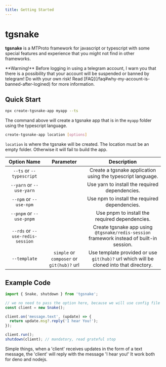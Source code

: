 ```yaml
---
title: Getting Started
---
```



# tgsnake

**tgsnake** is a MTProto framework for javascript or typescript with some special features and experience that you might not find in other frameworks.

<Callout>
  **Warning!** Before logging in using a telegram account, I warn you that there is a possibility
  that your account will be suspended or banned by telegram! Do with your own risk! Read
  [FAQ](/faq#why-my-account-is-banned-after-logined) for more information.
</Callout>

## Quick Start

```bash
npx create-tgsnake-app myapp --ts
```

The command above will create a tgsnake app that is in the `myapp` folder using the typescript language.

```bash
create-tgsnake-app location [options]
```

`location` is where the tgsnake will be created. The location must be an empty folder. Otherwise it will fail to build the app.

| Option Name | Parameter | Description |
| :-: | :-: | :-: |
| `--ts` or `--typescript` |  | Create a tgsnake application using the typescript language. |
| `--yarn` or `--use-yarn` |  | Use yarn to install the required dependencies. |
| `--npm` or `--use-npm` |  | Use npm to install the required dependencies. |
| `--pnpm` or `--use-pnpm` |  | Use pnpm to install the required dependencies. |
| `--rds` or `--use-redis-session` |  | Create tgsnake app using `@tgsnake/redis-session` framework instead of built-in session. |
| `--template` | `simple` or `composer` or `git(hub)?` url | Use template provided or use `git(hub)?` url which will be cloned into that directory. |

## Example Code

```ts filename="index.ts"
import { Snake, shutdown } from 'tgsnake';

// we no need to pass the option here, because we will use config file (tgsnake.config.js)
const client = new Snake();

client.on('message.text', (update) => {
  return update.msg?.reply('I hear You!');
});

client.run();
shutdown(client); // mandatory, read grateful stop
```

Simple things, when a 'client' receives updates in the form of a text message, the 'client' will reply with the message 'I hear you!' It work both for deno and nodejs.

